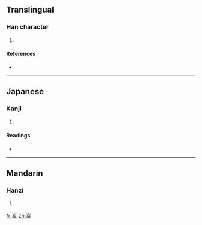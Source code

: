 ==Translingual==

===Han character===
{{Han char|rn=75|rad=木|as=10|sn=14|four=|canj=土月一木 (GBMD)}}

# {{defn|Han|sort=木10}}

====References====
* {{Han ref|kx=0546.251|dkj=15347|hdz=10483.060|uh=69D6|ud=27094}}

----

==Japanese==

===Kanji===
{{ja-kanji|grade=|rs=木10}}

# {{defn|Japanese}}

====Readings====
* {{ja-readings|on=[[たく]] (taku)|kun=[[ふくろ]] (fukuro), [[ふいご]] (fuigo)}}

----

==Mandarin==

===Hanzi===
{{cmn-hanzi|pin=[[tuó]] ([[tuo2]]), [[tuò]] ([[tuo4]])|wg=t'o<sup>2</sup>, t'o<sup>4</sup>}}

# {{defn|Mandarin}}

[[fr:槖]]
[[zh:槖]]